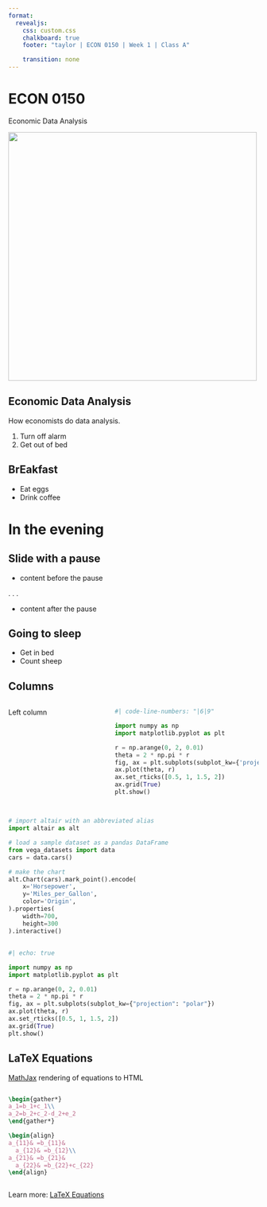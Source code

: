```yaml
---
format:
  revealjs:
    css: custom.css
    chalkboard: true
    footer: "taylor | ECON 0150 | Week 1 | Class A"

    transition: none
---
```


# ECON 0150 {.center}
<p class="subheader-center">Economic Data Analysis</p>
<img src="causality_intro.png" style="width: 500px !important; height: auto !important;">

## Economic Data Analysis
<p class="subheader">How economists do data analysis.</p>

1. Turn off alarm
2. Get out of bed

## BrEakfast

- Eat eggs
- Drink coffee

# In the evening

## Slide with a pause

- content before the pause

. . .

- content after the pause

## Going to sleep

- Get in bed
- Count sheep

## Columns

:::: {.columns}

::: {.column width="40%"}
Left column
:::

::: {.column width="60%"}
```python
#| code-line-numbers: "|6|9"

import numpy as np
import matplotlib.pyplot as plt

r = np.arange(0, 2, 0.01)
theta = 2 * np.pi * r
fig, ax = plt.subplots(subplot_kw={'projection': 'polar'})
ax.plot(theta, r)
ax.set_rticks([0.5, 1, 1.5, 2])
ax.grid(True)
plt.show()
```
:::

::::

##



##

```python

# import altair with an abbreviated alias
import altair as alt

# load a sample dataset as a pandas DataFrame
from vega_datasets import data
cars = data.cars()

# make the chart
alt.Chart(cars).mark_point().encode(
    x='Horsepower',
    y='Miles_per_Gallon',
    color='Origin',
).properties(
    width=700,
    height=300
).interactive()
```

##

```python
#| echo: true

import numpy as np
import matplotlib.pyplot as plt

r = np.arange(0, 2, 0.01)
theta = 2 * np.pi * r
fig, ax = plt.subplots(subplot_kw={"projection": "polar"})
ax.plot(theta, r)
ax.set_rticks([0.5, 1, 1.5, 2])
ax.grid(True)
plt.show()
```

## LaTeX Equations

[MathJax](https://www.mathjax.org/) rendering of equations to HTML

::: columns
::: {.column width="40%"}
``` tex
\begin{gather*}
a_1=b_1+c_1\\
a_2=b_2+c_2-d_2+e_2
\end{gather*}

\begin{align}
a_{11}& =b_{11}&
  a_{12}& =b_{12}\\
a_{21}& =b_{21}&
  a_{22}& =b_{22}+c_{22}
\end{align}
```
:::

::: {.column width="60%"}
```{=tex}
\begin{gather*}
a_1=b_1+c_1\\
a_2=b_2+c_2-d_2+e_2
\end{gather*}
```
```{=tex}
\begin{align}
a_{11}& =b_{11}&
  a_{12}& =b_{12}\\
a_{21}& =b_{21}&
  a_{22}& =b_{22}+c_{22}
\end{align}
```
:::
:::

::: footer
Learn more: [LaTeX Equations](https://{{< meta prerelease-subdomain >}}quarto.org/docs/authoring/markdown-basics.html#equations)
:::